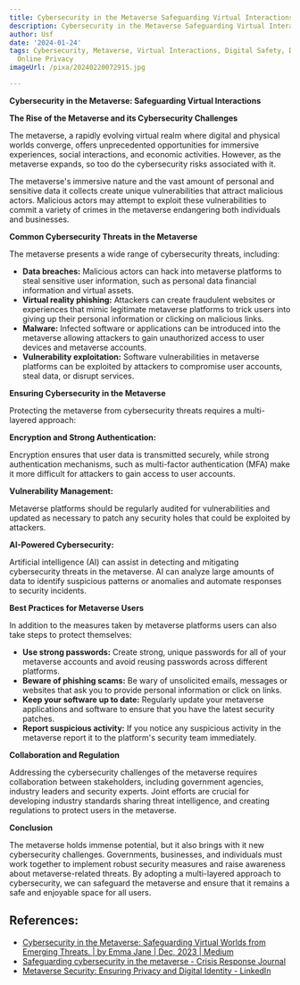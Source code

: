 ```yaml
---
title: Cybersecurity in the Metaverse Safeguarding Virtual Interactions
description: Cybersecurity in the Metaverse Safeguarding Virtual Interactions
author: Usf
date: '2024-01-24'
tags: Cybersecurity, Metaverse, Virtual Interactions, Digital Safety, Data Protection,
  Online Privacy
imageUrl: /pixa/20240220072915.jpg

---
```

**Cybersecurity in the Metaverse: Safeguarding Virtual Interactions**

**The Rise of the Metaverse  and its Cybersecurity Challenges**

The metaverse, a rapidly  evolving virtual realm where digital and physical worlds converge, offers unprecedented opportunities for immersive experiences, social interactions, and economic  activities. However, as the metaverse expands, so too  do the  cybersecurity  risks associated with it.

The  metaverse's immersive nature and the  vast amount of personal and sensitive data it collects create  unique vulnerabilities that attract malicious actors. Malicious actors may attempt to exploit these vulnerabilities to commit a variety of crimes in  the metaverse endangering both individuals  and businesses.

**Common Cybersecurity Threats in the  Metaverse**

The  metaverse presents a wide range of cybersecurity threats, including:

* **Data breaches:**  Malicious  actors can  hack into metaverse platforms to  steal sensitive user information, such as personal data financial information  and virtual assets.
* **Virtual reality phishing:** Attackers can create fraudulent websites or experiences that mimic legitimate metaverse platforms to trick users into giving up their personal information or clicking on malicious links.
* **Malware:** Infected  software or applications can be introduced into the metaverse allowing attackers to gain unauthorized access to  user devices and metaverse accounts.
* **Vulnerability exploitation:** Software vulnerabilities in metaverse  platforms can be exploited by attackers to compromise user accounts, steal data, or disrupt services.

**Ensuring Cybersecurity in the Metaverse**

Protecting the metaverse  from cybersecurity threats  requires a multi-layered approach:

**Encryption and Strong Authentication:**

Encryption ensures that user data  is transmitted securely, while strong  authentication mechanisms, such as multi-factor authentication (MFA) make it more difficult for attackers to gain access to user accounts.

**Vulnerability Management:**

Metaverse platforms should be regularly audited  for vulnerabilities  and updated as necessary to patch any security holes that could  be exploited by attackers.

**AI-Powered Cybersecurity:**

Artificial intelligence (AI) can assist  in detecting and mitigating cybersecurity threats in the metaverse. AI can  analyze  large amounts of data to identify  suspicious  patterns or anomalies and automate responses to security incidents.

**Best Practices for Metaverse Users**

In addition to the measures taken by metaverse platforms users can  also take  steps to protect themselves:

* **Use strong passwords:** Create  strong, unique passwords for all of  your metaverse accounts and  avoid  reusing  passwords across different platforms.
* **Beware of phishing scams:** Be wary of unsolicited emails, messages or websites that ask you to provide personal information or click  on links.
* **Keep your software up to date:** Regularly update your metaverse applications and software to ensure that you have the latest security patches.
* **Report suspicious activity:** If you notice any  suspicious activity in the metaverse report it  to the platform's security team immediately.

**Collaboration and Regulation**

Addressing the cybersecurity challenges of the metaverse requires collaboration between stakeholders, including government agencies, industry leaders and security experts. Joint efforts are crucial for developing industry standards sharing threat intelligence, and creating regulations to protect users in the metaverse.

**Conclusion**

The metaverse holds immense potential, but it also brings with it new cybersecurity challenges. Governments, businesses,  and individuals  must work together to implement robust security measures and raise awareness about metaverse-related threats. By adopting a multi-layered approach  to cybersecurity,  we  can safeguard the metaverse and  ensure that  it remains a safe and enjoyable space for all users.

## References:
- [Cybersecurity in the Metaverse: Safeguarding Virtual Worlds from Emerging Threats. | by Emma Jane | Dec, 2023 | Medium](https://medium.com/@emmaja/cybersecurity-in-the-metaverse-safeguarding-virtual-worlds-from-emerging-threats-f6a78fea3280)
- [Safeguarding cybersecurity in the metaverse - Crisis Response Journal](https://www.crisis-response.com/Articles/669040/Safeguarding_cybersecurity_in.aspx)
- [Metaverse Security: Ensuring Privacy and Digital Identity - LinkedIn](https://www.linkedin.com/pulse/metaverse-security-ensuring-privacy-digital-identity)
